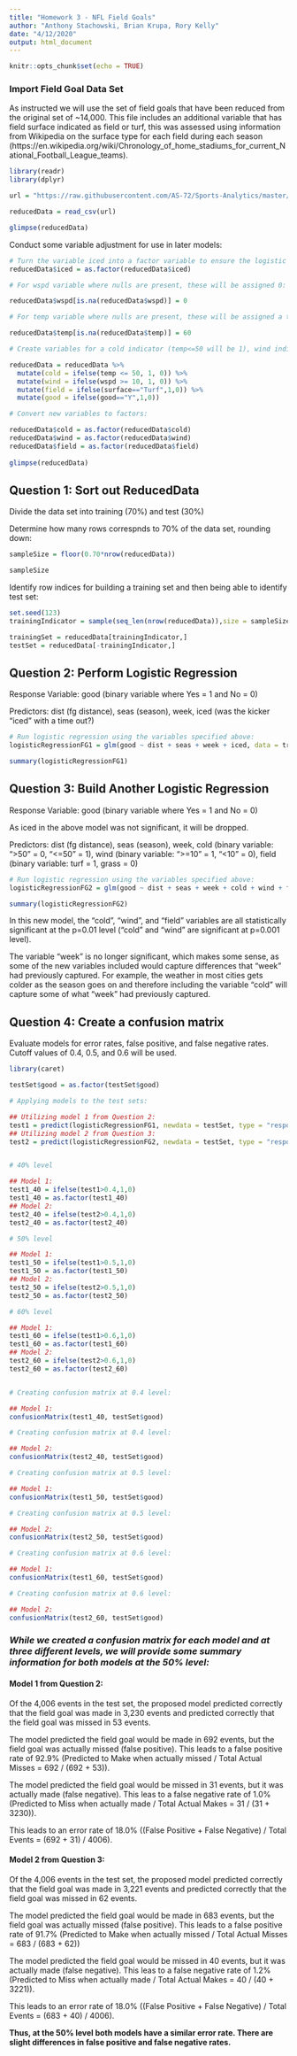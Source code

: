 ---
title: "Homework 3 - NFL Field Goals"
author: "Anthony Stachowski, Brian Krupa, Rory Kelly"
date: "4/12/2020"
output: html_document
---

```{r setup, include=FALSE}
knitr::opts_chunk$set(echo = TRUE)
```

### Import Field Goal Data Set
As instructed we will use the set of field goals that have been reduced from the original set of ~14,000.
This file includes an additional variable that has field surface indicated as field or turf, this was assessed using information from Wikipedia on the surface type for each field during each season (https://en.wikipedia.org/wiki/Chronology_of_home_stadiums_for_current_National_Football_League_teams).


```{r, message=FALSE}
library(readr)
library(dplyr)

url = "https://raw.githubusercontent.com/AS-72/Sports-Analytics/master/fieldGoalData2000-2013.csv"

reducedData = read_csv(url)

glimpse(reducedData)

```

Conduct some variable adjustment for use in later models:
```{r}

# Turn the variable iced into a factor variable to ensure the logistic regression accounts for it properly:
reducedData$iced = as.factor(reducedData$iced)

# For wspd variable where nulls are present, these will be assigned 0:

reducedData$wspd[is.na(reducedData$wspd)] = 0

# For temp variable where nulls are present, these will be assigned a temperature of 60 degrees (equates to not cold):

reducedData$temp[is.na(reducedData$temp)] = 60

# Create variables for a cold indicator (temp<=50 will be 1), wind indicator (wspd>=10 will be 1), turf indicator (surface=turf will be 1), and a variable for whether the field goal was good ("Y"=1):

reducedData = reducedData %>%
  mutate(cold = ifelse(temp <= 50, 1, 0)) %>%
  mutate(wind = ifelse(wspd >= 10, 1, 0)) %>%
  mutate(field = ifelse(surface=="Turf",1,0)) %>%
  mutate(good = ifelse(good=="Y",1,0))

# Convert new variables to factors:

reducedData$cold = as.factor(reducedData$cold)
reducedData$wind = as.factor(reducedData$wind)
reducedData$field = as.factor(reducedData$field)
  
glimpse(reducedData)
```


## Question 1: Sort out ReducedData
Divide the data set into training (70%) and test (30%)

Determine how many rows correspnds to 70% of the data set, rounding down:
```{r}
sampleSize = floor(0.70*nrow(reducedData))

sampleSize
```

Identify row indices for building a training set and then being able to identify test set:
```{r}

set.seed(123)
trainingIndicator = sample(seq_len(nrow(reducedData)),size = sampleSize)

trainingSet = reducedData[trainingIndicator,]
testSet = reducedData[-trainingIndicator,]
```


## Question 2: Perform Logistic Regression
Response Variable: good (binary variable where Yes = 1 and No = 0)

Predictors: dist (fg distance), seas (season), week, iced (was the kicker "iced" with a time out?)

```{r}

# Run logistic regression using the variables specified above:
logisticRegressionFG1 = glm(good ~ dist + seas + week + iced, data = trainingSet, family = binomial(link = "logit"))

summary(logisticRegressionFG1)

```

## Question 3: Build Another Logistic Regression
Response Variable: good (binary variable where Yes = 1 and No = 0)

As iced in the above model was not significant, it will be dropped.

Predictors: dist (fg distance), seas (season), week, cold (binary variable: ">50" = 0, "<=50" = 1), wind (binary variable: ">=10" = 1, "<10" = 0), field (binary variable: turf = 1, grass = 0)

```{r}

# Run logistic regression using the variables specified above:
logisticRegressionFG2 = glm(good ~ dist + seas + week + cold + wind + field, data = trainingSet, family = binomial(link = "logit"))

summary(logisticRegressionFG2)
```

In this new model, the "cold", "wind", and "field" variables are all statistically significant at the p=0.01 level ("cold" and "wind" are significant at p=0.001 level).

The variable "week" is no longer significant, which makes some sense, as some of the new variables included would capture differences that "week" had previously captured.  For example, the weather in most cities gets colder as the season goes on and therefore including the variable "cold" will capture some of what "week" had previously captured.

## Question 4: Create a confusion matrix
Evaluate models for error rates, false positive, and false negative rates.
Cutoff values of 0.4, 0.5, and 0.6 will be used.

```{r}
library(caret)

testSet$good = as.factor(testSet$good)

# Applying models to the test sets:

## Utilizing model 1 from Question 2:
test1 = predict(logisticRegressionFG1, newdata = testSet, type = "response")
## Utilizing model 2 from Question 3:
test2 = predict(logisticRegressionFG2, newdata = testSet, type = "response")


# 40% level

## Model 1:
test1_40 = ifelse(test1>0.4,1,0)
test1_40 = as.factor(test1_40)
## Model 2:
test2_40 = ifelse(test2>0.4,1,0)
test2_40 = as.factor(test2_40)

# 50% level

## Model 1:
test1_50 = ifelse(test1>0.5,1,0)
test1_50 = as.factor(test1_50)
## Model 2:
test2_50 = ifelse(test2>0.5,1,0)
test2_50 = as.factor(test2_50)

# 60% level

## Model 1:
test1_60 = ifelse(test1>0.6,1,0)
test1_60 = as.factor(test1_60)
## Model 2:
test2_60 = ifelse(test2>0.6,1,0)
test2_60 = as.factor(test2_60)


# Creating confusion matrix at 0.4 level:

## Model 1:
confusionMatrix(test1_40, testSet$good)

# Creating confusion matrix at 0.4 level:

## Model 2:
confusionMatrix(test2_40, testSet$good)

# Creating confusion matrix at 0.5 level:

## Model 1:
confusionMatrix(test1_50, testSet$good)

# Creating confusion matrix at 0.5 level:

## Model 2:
confusionMatrix(test2_50, testSet$good)

# Creating confusion matrix at 0.6 level:

## Model 1:
confusionMatrix(test1_60, testSet$good)

# Creating confusion matrix at 0.6 level:

## Model 2:
confusionMatrix(test2_60, testSet$good)

```

### *While we created a confusion matrix for each model and at three different levels, we will provide some summary information for both models at the 50% level:*

#### Model 1 from Question 2:

Of the 4,006 events in the test set, the proposed model predicted correctly that the field goal was made in 3,230 events and predicted correctly that the field goal was missed in 53 events.

The model predicted the field goal would be made in 692 events, but the field goal was actually missed (false positive). This leads to a false positive rate of 92.9% (Predicted to Make when actually missed / Total Actual Misses = 692 / (692 + 53)).

The model predicted the field goal would be missed in 31 events, but it was actually made (false negative). This leas to a false negative rate of 1.0% (Predicted to Miss when actually made / Total Actual Makes = 31 / (31 + 3230)).

This leads to an error rate of 18.0% ((False Positive + False Negative) / Total Events = (692 + 31) / 4006).


#### Model 2 from Question 3:

Of the 4,006 events in the test set, the proposed model predicted correctly that the field goal was made in 3,221 events and predicted correctly that the field goal was missed in 62 events.

The model predicted the field goal would be made in 683 events, but the field goal was actually missed (false positive).  This leads to a false positive rate of 91.7% (Predicted to Make when actually missed / Total Actual Misses = 683 / (683 + 62))

The model predicted the field goal would be missed in 40 events, but it was actually made (false negative). This leas to a false negative rate of 1.2% (Predicted to Miss when actually made / Total Actual Makes = 40 / (40 + 3221)).

This leads to an error rate of 18.0% ((False Positive + False Negative) / Total Events = (683 + 40) / 4006).


**Thus, at the 50% level both models have a similar error rate.  There are slight differences in false positive and false negative rates.**